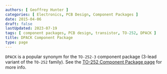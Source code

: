```yaml
---
authors: [ Geoffrey Hunter ]
categories: [ Electronics, PCB Design, Component Packages ]
date: 2015-04-06
draft: false
lastUpdated: 2023-07-19
tags: [ component packages, PCB design, transistor, TO-252, DPACK ]
title: DPACK Component Package
type: page
---
```



`DPACK` is a popular synonym for the `TO-252-3` component package (3-lead variant of the `TO-252` family). See the [TO-252 Component Package page](/pcb-design/component-packages/to-252-component-package/) for more info.
